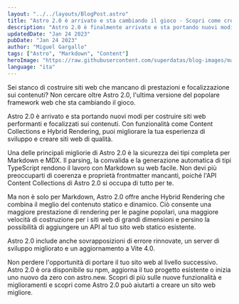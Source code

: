 ```yaml
---
layout: "../../layouts/BlogPost.astro"
title: "Astro 2.0 è arrivato e sta cambiando il gioco - Scopri come creare siti web performanti"
description: "Astro 2.0 è finalmente arrivato e sta portando nuovi modi per creare siti web performanti e focalizzati sui contenuti. Scopri le nuove funzionalità come Content Collections e Hybrid Rendering e impara come migliorare la tua esperienza di sviluppo."
updatedDate: "Jan 24 2023"
pubDate: "Jan 24 2023"
author: "Miguel Gargallo"
tags: ["Astro", "Markdown", "Content"]
heroImage: "https://raw.githubusercontent.com/superdatas/blog-images/main/astro-markdown-content.jpeg"
language: "ita"
---
```


Sei stanco di costruire siti web che mancano di prestazioni e focalizzazione sui contenuti? Non cercare oltre Astro 2.0, l'ultima versione del popolare framework web che sta cambiando il gioco.

Astro 2.0 è arrivato e sta portando nuovi modi per costruire siti web performanti e focalizzati sui contenuti. Con funzionalità come Content Collections e Hybrid Rendering, puoi migliorare la tua esperienza di sviluppo e creare siti web di qualità.

Una delle principali migliorie di Astro 2.0 è la sicurezza dei tipi completa per Markdown e MDX. Il parsing, la convalida e la generazione automatica di tipi TypeScript rendono il lavoro con Markdown su web facile. Non devi più preoccuparti di coerenza e proprietà frontmatter mancanti, poiché l'API Content Collections di Astro 2.0 si occupa di tutto per te.

Ma non è solo per Markdown, Astro 2.0 offre anche Hybrid Rendering che combina il meglio del contenuto statico e dinamico. Ciò consente una maggiore prestazione di rendering per le pagine popolari, una maggiore velocità di costruzione per i siti web di grandi dimensioni e persino la possibilità di aggiungere un API al tuo sito web statico esistente.

Astro 2.0 include anche sovrapposizioni di errore rinnovate, un server di sviluppo migliorato e un aggiornamento a Vite 4.0.

Non perdere l'opportunità di portare il tuo sito web al livello successivo. Astro 2.0 è ora disponibile su npm, aggiorna il tuo progetto esistente o inizia uno nuovo da zero con astro.new. Scopri di più sulle nuove funzionalità e miglioramenti e scopri come Astro 2.0 può aiutarti a creare un sito web migliore.